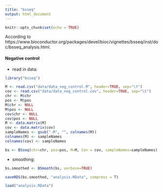```yaml
---
title: "bsseq"
output: html_document
---
```


```r
knitr::opts_chunk$set(echo = TRUE)
```

According to https://www.bioconductor.org/packages/devel/bioc/vignettes/bsseq/inst/doc/bsseq_analysis.html.

#### Negative control
- read in data:
```r
library("bsseq")

M <- read.csv("data/data_neg_control.M", header=TRUE, sep="\t")
cov <- read.csv("data/data_neg_control.cov", header=TRUE, sep="\t")
chr <- M$chr
pos <- M$pos
M$chr <- NULL
M$pos <- NULL
cov$chr <- NULL
cov$pos <- NULL
M <- data.matrix(M)
cov <- data.matrix(cov)
sampleNames <- gsub(".M", "", colnames(M))
colnames(M) <- sampleNames
colnames(cov) <- sampleNames

bs <- BSseq(chr=chr, pos=pos, M=M, Cov = cov, sampleNames=sampleNames)
```
- smoothing:
```r
bs.smoothed <- BSmooth(bs, verbose=TRUE)

saveRDS(bs.smoothed, "analysis.RData", compress = T)

load("analysis.RData")
```
